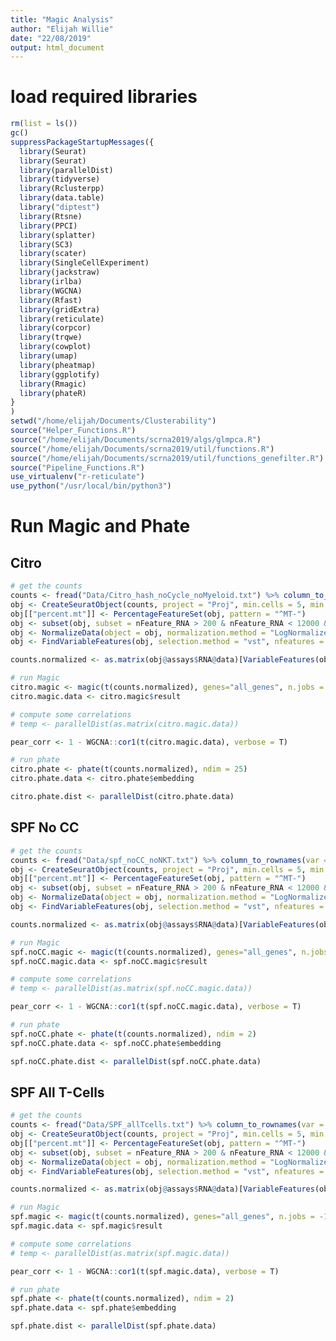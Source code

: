 ```yaml
---
title: "Magic Analysis"
author: "Elijah Willie"
date: "22/08/2019"
output: html_document
---
```


# load required libraries
```r
rm(list = ls())
gc()
suppressPackageStartupMessages({
  library(Seurat)
  library(Seurat)
  library(parallelDist)
  library(tidyverse)
  library(Rclusterpp)
  library(data.table)
  library("diptest")
  library(Rtsne)
  library(PPCI)
  library(splatter)
  library(SC3)
  library(scater)
  library(SingleCellExperiment)
  library(jackstraw)
  library(irlba)
  library(WGCNA)
  library(Rfast)
  library(gridExtra)
  library(reticulate)
  library(corpcor)
  library(trqwe)
  library(cowplot)
  library(umap)
  library(pheatmap)
  library(ggplotify)
  library(Rmagic)
  library(phateR)
}
)
setwd("/home/elijah/Documents/Clusterability")
source("Helper_Functions.R")
source("/home/elijah/Documents/scrna2019/algs/glmpca.R")
source("/home/elijah/Documents/scrna2019/util/functions.R")
source("/home/elijah/Documents/scrna2019/util/functions_genefilter.R")
source("Pipeline_Functions.R")
use_virtualenv("r-reticulate")
use_python("/usr/local/bin/python3")
```

# Run Magic and Phate
## Citro
```r
# get the counts
counts <- fread("Data/Citro_hash_noCycle_noMyeloid.txt") %>% column_to_rownames(var = "V1")
obj <- CreateSeuratObject(counts, project = "Proj", min.cells = 5, min.features = 200)
obj[["percent.mt"]] <- PercentageFeatureSet(obj, pattern = "^MT-")
obj <- subset(obj, subset = nFeature_RNA > 200 & nFeature_RNA < 12000 & percent.mt < 5)
obj <- NormalizeData(object = obj, normalization.method = "LogNormalize", scale.factor = 10000, verbose = F)
obj <- FindVariableFeatures(obj, selection.method = "vst", nfeatures = 500, verbose = T)

counts.normalized <- as.matrix(obj@assays$RNA@data)[VariableFeatures(obj), ]

# run Magic
citro.magic <- magic(t(counts.normalized), genes="all_genes", n.jobs = -1, seed = 1994)
citro.magic.data <- citro.magic$result

# compute some correlations
# temp <- parallelDist(as.matrix(citro.magic.data))

pear_corr <- 1 - WGCNA::cor1(t(citro.magic.data), verbose = T)

# run phate
citro.phate <- phate(t(counts.normalized), ndim = 25)
citro.phate.data <- citro.phate$embedding

citro.phate.dist <- parallelDist(citro.phate.data)
```

## SPF No CC
```r
# get the counts
counts <- fread("Data/spf_noCC_noNKT.txt") %>% column_to_rownames(var = "V1")
obj <- CreateSeuratObject(counts, project = "Proj", min.cells = 5, min.features = 200)
obj[["percent.mt"]] <- PercentageFeatureSet(obj, pattern = "^MT-")
obj <- subset(obj, subset = nFeature_RNA > 200 & nFeature_RNA < 12000 & percent.mt < 5)
obj <- NormalizeData(object = obj, normalization.method = "LogNormalize", scale.factor = 10000, verbose = F)
obj <- FindVariableFeatures(obj, selection.method = "vst", nfeatures = 500, verbose = T)

counts.normalized <- as.matrix(obj@assays$RNA@data)[VariableFeatures(obj), ]

# run Magic
spf.noCC.magic <- magic(t(counts.normalized), genes="all_genes", n.jobs = -1, seed = 1994)
spf.noCC.magic.data <- spf.noCC.magic$result

# compute some correlations
# temp <- parallelDist(as.matrix(spf.noCC.magic.data))

pear_corr <- 1 - WGCNA::cor1(t(spf.noCC.magic.data), verbose = T)

# run phate
spf.noCC.phate <- phate(t(counts.normalized), ndim = 2)
spf.noCC.phate.data <- spf.noCC.phate$embedding

spf.noCC.phate.dist <- parallelDist(spf.noCC.phate.data)
```

## SPF All T-Cells
```r
# get the counts
counts <- fread("Data/SPF_allTcells.txt") %>% column_to_rownames(var = "V1")
obj <- CreateSeuratObject(counts, project = "Proj", min.cells = 5, min.features = 200)
obj[["percent.mt"]] <- PercentageFeatureSet(obj, pattern = "^MT-")
obj <- subset(obj, subset = nFeature_RNA > 200 & nFeature_RNA < 12000 & percent.mt < 5)
obj <- NormalizeData(object = obj, normalization.method = "LogNormalize", scale.factor = 10000, verbose = F)
obj <- FindVariableFeatures(obj, selection.method = "vst", nfeatures = 500, verbose = T)

counts.normalized <- as.matrix(obj@assays$RNA@data)[VariableFeatures(obj), ]

# run Magic
spf.magic <- magic(t(counts.normalized), genes="all_genes", n.jobs = -1, seed = 1994)
spf.magic.data <- spf.magic$result

# compute some correlations
# temp <- parallelDist(as.matrix(spf.magic.data))

pear_corr <- 1 - WGCNA::cor1(t(spf.magic.data), verbose = T)

# run phate
spf.phate <- phate(t(counts.normalized), ndim = 2)
spf.phate.data <- spf.phate$embedding

spf.phate.dist <- parallelDist(spf.phate.data)
```